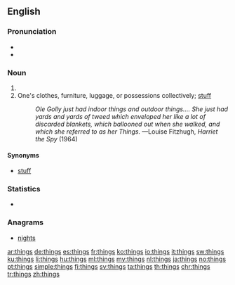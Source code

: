 ==English==
{{wikipedia}}

===Pronunciation===
* {{IPA|/θɪŋz/|lang=en}}
* {{audio|en-us-things.ogg|Audio (US)|lang=en}}

===Noun===
{{head|en|plural}}

# {{plural of|thing|lang=en}}
# One's clothes, furniture, luggage, or possessions collectively; [[stuff]]
#: ''Ole Golly just had indoor things and outdoor things.... She just had yards and yards of tweed which enveloped her like a lot of discarded blankets, which ballooned out when she walked, and which she referred to as her Things.''  —Louise Fitzhugh, ''Harriet the Spy'' (1964)

====Synonyms====
* [[stuff]]

===Statistics===
* {{rank|give|ever|saw|157|things|left|part|off}}

===Anagrams===
* [[nights#English|nights]]

[[ar:things]]
[[de:things]]
[[es:things]]
[[fr:things]]
[[ko:things]]
[[io:things]]
[[it:things]]
[[sw:things]]
[[ku:things]]
[[li:things]]
[[hu:things]]
[[ml:things]]
[[my:things]]
[[nl:things]]
[[ja:things]]
[[no:things]]
[[pt:things]]
[[simple:things]]
[[fi:things]]
[[sv:things]]
[[ta:things]]
[[th:things]]
[[chr:things]]
[[tr:things]]
[[zh:things]]